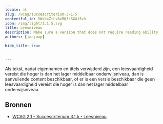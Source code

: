 ```yaml
---
locale: nl
slug: /wcag/succescriterium-3-1-5
contentful_id: 5Wsb4ZtLv8vMQfkSGAi5vh
icon: /img/light/3.1.5.svg
title: Leesniveau
description: Make sure a version that does not require reading ability more advanced than the lower secondary education level, is available.
authors: [janjaap]

hide_title: true

	
---
```


<Hero
  title="Leesniveau"
  icon="/img/light/3.1.5.svg"
  prefix="Succescriterium 3.1.5"
  suffix="Niveau AAA"
/>

Als tekst, nadat eigennamen en titels verwijderd zijn, een leesvaardigheid vereist die hoger is dan het lager middelbaar onderwijsniveau, dan is aanvullende content beschikbaar, of er is een versie beschikbaar die geen leesvaardigheid vereist die hoger is dan het lager middelbaar onderwijsniveau. 

## Bronnen

- [WCAG 2.1 - Succescriterium 3.1.5 - Leesniveau](https://www.w3.org/Translations/WCAG21-nl/#leesniveau)